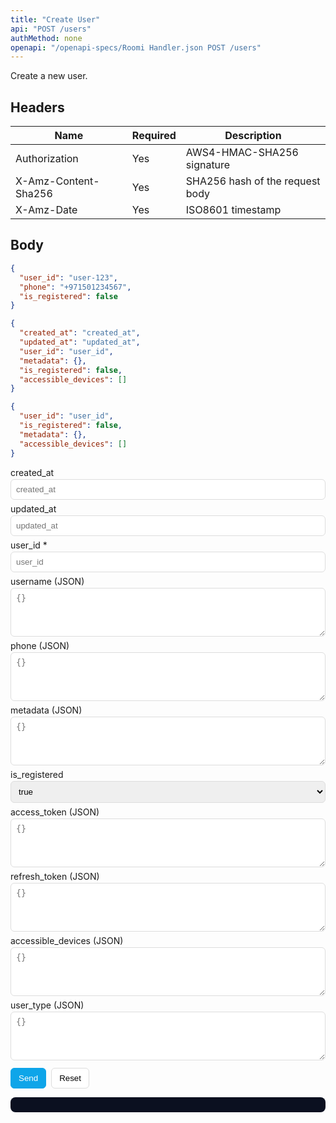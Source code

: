 ```yaml
---
title: "Create User"
api: "POST /users"
authMethod: none
openapi: "/openapi-specs/Roomi Handler.json POST /users"
---
```


Create a new user.

## Headers


| Name | Required | Description |
| --- | --- | --- |
| Authorization | Yes | AWS4-HMAC-SHA256 signature |
| X-Amz-Content-Sha256 | Yes | SHA256 hash of the request body |
| X-Amz-Date | Yes | ISO8601 timestamp |


## Body

```json
{
  "user_id": "user-123",
  "phone": "+971501234567",
  "is_registered": false
}
```


<RequestExample>

```json Request Body
{
  "created_at": "created_at",
  "updated_at": "updated_at",
  "user_id": "user_id",
  "metadata": {},
  "is_registered": false,
  "accessible_devices": []
}
```

</RequestExample>


<ResponseExample>

```json Response
{
  "user_id": "user_id",
  "is_registered": false,
  "metadata": {},
  "accessible_devices": []
}
```

</ResponseExample>


<!-- GeneratedFieldsUI:post_users -->
<Panel>
  <div id="form-post_users">
    <form id="f-post_users" style="display:block;max-width:720px">
      <label style="display:block;margin:6px 0 2px">created_at </label><input id="fld_created_at" type="text" placeholder="created_at" style="width:100%;padding:8px;border:1px solid #ddd;border-radius:6px">
<label style="display:block;margin:6px 0 2px">updated_at </label><input id="fld_updated_at" type="text" placeholder="updated_at" style="width:100%;padding:8px;border:1px solid #ddd;border-radius:6px">
<label style="display:block;margin:6px 0 2px">user_id *</label><input id="fld_user_id" type="text" placeholder="user_id" style="width:100%;padding:8px;border:1px solid #ddd;border-radius:6px">
<label style="display:block;margin:6px 0 2px">username (JSON)</label><textarea id="fld_username_json" rows="4" placeholder="{}" style="width:100%;padding:8px;border:1px solid #ddd;border-radius:6px"></textarea>
<label style="display:block;margin:6px 0 2px">phone (JSON)</label><textarea id="fld_phone_json" rows="4" placeholder="{}" style="width:100%;padding:8px;border:1px solid #ddd;border-radius:6px"></textarea>
<label style="display:block;margin:6px 0 2px">metadata (JSON)</label><textarea id="fld_metadata_json" rows="4" placeholder="{}" style="width:100%;padding:8px;border:1px solid #ddd;border-radius:6px"></textarea>
<label style="display:block;margin:6px 0 2px">is_registered </label><select id="fld_is_registered" style="width:100%;padding:8px;border:1px solid #ddd;border-radius:6px"><option value="true">true</option><option value="false">false</option></select>
<label style="display:block;margin:6px 0 2px">access_token (JSON)</label><textarea id="fld_access_token_json" rows="4" placeholder="{}" style="width:100%;padding:8px;border:1px solid #ddd;border-radius:6px"></textarea>
<label style="display:block;margin:6px 0 2px">refresh_token (JSON)</label><textarea id="fld_refresh_token_json" rows="4" placeholder="{}" style="width:100%;padding:8px;border:1px solid #ddd;border-radius:6px"></textarea>
<label style="display:block;margin:6px 0 2px">accessible_devices (JSON)</label><textarea id="fld_accessible_devices_json" rows="4" placeholder="{}" style="width:100%;padding:8px;border:1px solid #ddd;border-radius:6px"></textarea>
<label style="display:block;margin:6px 0 2px">user_type (JSON)</label><textarea id="fld_user_type_json" rows="4" placeholder="{}" style="width:100%;padding:8px;border:1px solid #ddd;border-radius:6px"></textarea>
      <div style="margin-top:12px;display:flex;gap:8px">
        <button type="submit" style="padding:8px 12px;border:1px solid #0ea5e9;border-radius:6px;background:#0ea5e9;color:#fff">Send</button>
        <button type="button" id="reset-post_users" style="padding:8px 12px;border:1px solid #ddd;border-radius:6px;background:#fff">Reset</button>
      </div>
    </form>
    <pre id="resp-post_users" style="margin-top:12px;background:#0b1020; color:#e2e8f0; padding:12px;border-radius:8px;overflow:auto"></pre>
  </div>
</Panel>

<script>
(function(){
  const form = document.getElementById('f-post_users');
  const out = document.getElementById('resp-post_users');
  const resetBtn = document.getElementById('reset-post_users');
  if(!form||!out) return;
  resetBtn && resetBtn.addEventListener('click', ()=>{ form.reset(); out.textContent=''; });
  form.addEventListener('submit', async (e)=>{
    e.preventDefault();
    try {
      const body = {};
{ const v = document.getElementById("fld_created_at").value; if(v!=="" || false) body["created_at"] = (String)(v); }
{ const v = document.getElementById("fld_updated_at").value; if(v!=="" || false) body["updated_at"] = (String)(v); }
{ const v = document.getElementById("fld_user_id").value; if(v!=="" || true) body["user_id"] = (String)(v); }
{ const v = document.getElementById("fld_username_json").value.trim(); if(v){ try{ body["username"] = JSON.parse(v) }catch(e){ console.warn("Invalid JSON for username") } } }
{ const v = document.getElementById("fld_phone_json").value.trim(); if(v){ try{ body["phone"] = JSON.parse(v) }catch(e){ console.warn("Invalid JSON for phone") } } }
{ const v = document.getElementById("fld_metadata_json").value.trim(); if(v){ try{ body["metadata"] = JSON.parse(v) }catch(e){ console.warn("Invalid JSON for metadata") } } }
{ const v = document.getElementById("fld_is_registered").value; body["is_registered"] = (v === "true"); }
{ const v = document.getElementById("fld_access_token_json").value.trim(); if(v){ try{ body["access_token"] = JSON.parse(v) }catch(e){ console.warn("Invalid JSON for access_token") } } }
{ const v = document.getElementById("fld_refresh_token_json").value.trim(); if(v){ try{ body["refresh_token"] = JSON.parse(v) }catch(e){ console.warn("Invalid JSON for refresh_token") } } }
{ const v = document.getElementById("fld_accessible_devices_json").value.trim(); if(v){ try{ body["accessible_devices"] = JSON.parse(v) }catch(e){ console.warn("Invalid JSON for accessible_devices") } } }
{ const v = document.getElementById("fld_user_type_json").value.trim(); if(v){ try{ body["user_type"] = JSON.parse(v) }catch(e){ console.warn("Invalid JSON for user_type") } } }
      const res = await fetch('https://handler-{env}-ae.roomi-services.com/users', {
        method: 'POST',
        headers: { 'Content-Type': 'application/json' },
        body: JSON.stringify(body)
      });
      const text = await res.text();
      try { out.textContent = JSON.stringify(JSON.parse(text), null, 2); } catch { out.textContent = text; }
    } catch(err) {
      out.textContent = String(err);
    }
  });
})();
</script>
